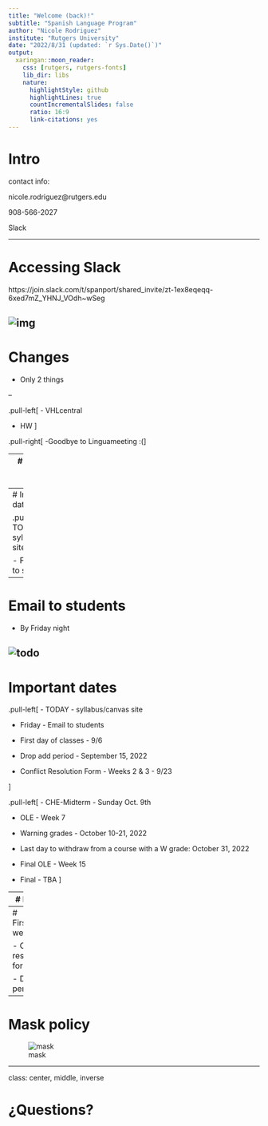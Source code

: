 ```yaml
---
title: "Welcome (back)!"
subtitle: "Spanish Language Program"
author: "Nicole Rodriguez"
institute: "Rutgers University"
date: "2022/8/31 (updated: `r Sys.Date()`)"
output:
  xaringan::moon_reader:
    css: [rutgers, rutgers-fonts]
    lib_dir: libs
    nature:
      highlightStyle: github
      highlightLines: true
      countIncrementalSlides: false
      ratio: 16:9
      link-citations: yes
---
```


# Intro

contact info: 

nicole.rodriguez@rutgers.edu

908-566-2027

Slack

---

# Accessing Slack 

https://join.slack.com/t/spanport/shared_invite/zt-1ex8eqeqq-6xed7mZ_YHNJ_VOdh~wSeg


![img](libs/img/frame.png)
---
# Changes

- Only 2 things

--

.pull-left[
- VHLcentral
  
  - HW
]

.pull-right[
-Goodbye to Linguameeting :(
]

---
# Syllabi and Canvas reminders

- Thanksgiving week - weird day changes

- Add me to your Canvas site: nmr89

- Send me your syllabi by 8pm :)

---
# Important dates

.pull-left[
- TODAY - syllabus/canvas site

- Friday - Email to students 
]

---
# Email to students

- By Friday night

![todo](libs/img/message.png)
---
# Important dates

.pull-left[
- TODAY - syllabus/canvas site

- Friday - Email to students 

- First day of classes - 9/6

- Drop add period - September 15, 2022 

- Conflict Resolution Form - Weeks 2 & 3 - 9/23

]

.pull-left[
- CHE-Midterm - Sunday Oct. 9th

- OLE - Week 7

- Warning grades - October 10-21, 2022 

- Last day to withdraw from a course with a W grade: October 31, 2022 

- Final OLE - Week 15

- Final - TBA
]


---
# First day

- Verify student list

- Student Profiles (verify placement!!!)

- Intro + icebreaker
---
# First/second week

- Conflict resolution form 

- Drop/add period

---
# Mask policy

![mask](libs/img/mask.png)

---
class: center, middle, inverse

# ¿Questions?
